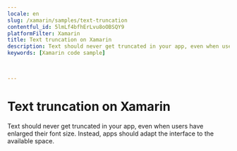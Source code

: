 ```yaml
---
locale: en
slug: /xamarin/samples/text-truncation
contentful_id: 5lmLf4bfhErLvu8oOBSQY9
platformFilter: Xamarin
title: Text truncation on Xamarin
description: Text should never get truncated in your app, even when users have enlarged their font size.
keywords: [Xamarin code sample]


	
---
```


# Text truncation on Xamarin

Text should never get truncated in your app, even when users have enlarged their font size. Instead, apps should adapt the interface to the available space.

<CodeSample id="text-truncation" locale="en" platform="xamarin"/>